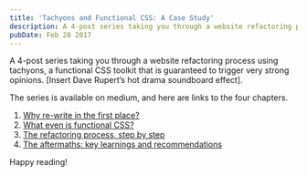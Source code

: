 ```yaml
---
title: 'Tachyons and Functional CSS: A Case Study'
description: A 4-post series taking you through a website refactoring process using tachyons, a functional CSS toolkit that is guaranteed to trigger very strong opinions [insert Dave Rupert’s hot drama soundboard effect].
pubDate: Feb 28 2017
---
```


<IntroText>

A 4-post series taking you through a website refactoring process using tachyons, a functional CSS
toolkit that is guaranteed to trigger very strong opinions. [Insert Dave Rupert’s hot drama
soundboard effect].

</IntroText>

The series is available on medium, and here are links to the four chapters.

1. [Why re-write in the first place?](https://hackernoon.com/full-re-write-with-tachyons-and-functional-css-a-case-study-part-1-635ccb5fb00b)
2. [What even is functional CSS?](https://medium.com/@simonswiss/full-re-write-in-10-days-with-tachyons-and-functional-css-a-case-study-part-2-dd60256b35b2)
3. [The refactoring process, step by step](https://medium.com/@simonswiss/full-re-write-in-10-days-with-tachyons-and-functional-css-a-case-study-part-2-426c4dda13c2)
4. [The aftermaths: key learnings and recommendations](https://medium.com/@simonswiss/full-re-write-in-10-days-with-tachyons-and-functional-css-a-case-study-part-4-b565745ca1e5)

Happy reading!
